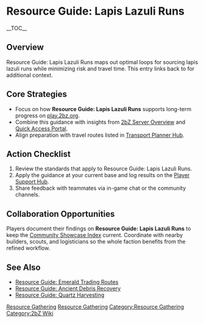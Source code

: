 {{Short description|Resource Guide: Lapis Lazuli Runs maps out optimal loops for sourcing lapis lazuli runs while minimizing risk and travel time}}
= Resource Guide: Lapis Lazuli Runs =
{{2bZ Navbox}}
__TOC__

== Overview ==
Resource Guide: Lapis Lazuli Runs maps out optimal loops for sourcing lapis lazuli runs
while minimizing risk and travel time. This entry links back to [[Category:Resource
Gathering|Resource Gathering]] for additional context.

== Core Strategies ==
* Focus on how '''Resource Guide: Lapis Lazuli Runs''' supports long-term progress on [[play.2bz.org]].
* Combine this guidance with insights from [[2bZ Server Overview]] and [[Quick Access Portal]].
* Align preparation with travel routes listed in [[Transport Planner Hub]].

== Action Checklist ==
# Review the [[Category:Resource Gathering|Resource Gathering]] standards that apply to Resource Guide: Lapis Lazuli Runs.
# Apply the guidance at your current base and log results on the [[Player Support Hub]].
# Share feedback with teammates via in-game chat or the community channels.

== Collaboration Opportunities ==
Players document their findings on '''Resource Guide: Lapis Lazuli Runs''' to keep the
[[Community Showcase Index]] current. Coordinate with nearby builders, scouts, and
logisticians so the whole faction benefits from the refined workflow.

== See Also ==
* [[Resource Guide: Emerald Trading Routes]]
* [[Resource Guide: Ancient Debris Recovery]]
* [[Resource Guide: Quartz Harvesting]]

[[Category:Resource Gathering]]
[[Category:2bZ Wiki]]
